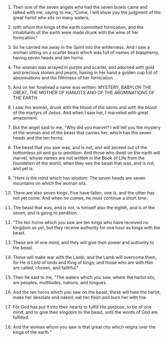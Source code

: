
1. Then one of the seven angels who had the seven bowls came and talked with me, saying to me, "Come, I will show you the judgment of the great harlot who sits on many waters,

2. with whom the kings of the earth committed fornication, and the inhabitants of the earth were made drunk with the wine of her fornication."

3. So he carried me away in the Spirit into the wilderness. And I saw a woman sitting on a scarlet beast which was full of names of blasphemy, having seven heads and ten horns.

4. The woman was arrayed in purple and scarlet, and adorned with gold and precious stones and pearls, having in her hand a golden cup full of abominations and the filthiness of her fornication.

5. And on her forehead a name was written: MYSTERY, BABYLON THE GREAT, THE MOTHER OF HARLOTS AND OF THE ABOMINATIONS OF THE EARTH.

6. I saw the woman, drunk with the blood of the saints and with the blood of the martyrs of Jesus. And when I saw her, I marveled with great amazement.

7. But the angel said to me, "Why did you marvel? I will tell you the mystery of the woman and of the beast that carries her, which has the seven heads and the ten horns.

8. The beast that you saw was, and is not, and will ascend out of the bottomless pit and go to perdition. And those who dwell on the earth will marvel, whose names are not written in the Book of Life from the foundation of the world, when they see the beast that was, and is not, and yet is.

9. "Here is the mind which has wisdom: The seven heads are seven mountains on which the woman sits.

10. There are also seven kings. Five have fallen, one is, and the other has not yet come. And when he comes, he must continue a short time.

11. The beast that was, and is not, is himself also the eighth, and is of the seven, and is going to perdition.

12. "The ten horns which you saw are ten kings who have received no kingdom as yet, but they receive authority for one hour as kings with the beast.

13. These are of one mind, and they will give their power and authority to the beast.

14. These will make war with the Lamb, and the Lamb will overcome them, for He is Lord of lords and King of kings; and those who are with Him are called, chosen, and faithful."

15. Then he said to me, "The waters which you saw, where the harlot sits, are peoples, multitudes, nations, and tongues.

16. And the ten horns which you saw on the beast, these will hate the harlot, make her desolate and naked, eat her flesh and burn her with fire.

17. For God has put it into their hearts to fulfill His purpose, to be of one mind, and to give their kingdom to the beast, until the words of God are fulfilled.

18. And the woman whom you saw is that great city which reigns over the kings of the earth."


